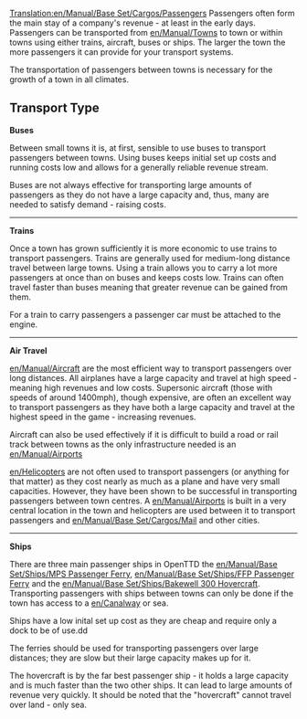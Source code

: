 [[Translation:en/Manual/Base Set/Cargos/Passengers]]
{{en/Manual/Base Set/Cargos/Cargo|
name=Passengers|
image=en/Manual/Base Set/Cargos/Town.png|
produced=[[en/Manual/Towns]], [[en/Manual/Base Set/Industries/Oil Rig]], [[en/Archive/Manual/Headquarters]]|
accepted=[[en/Manual/Towns]], [[en/Manual/Base Set/Industries/Oil Rig]], [[en/Manual/Base Set/Industries/Steel Mill]], [[en/Archive/Manual/Headquarters]]
}}
Passengers often form the main stay of a company's revenue - at least in the early days.  Passengers can be transported from [[en/Manual/Towns]] to town or within towns using either trains, aircraft, buses or ships.  The larger the town the more passengers it can provide for your transport systems.

The transportation of passengers between towns is necessary for the growth of a town in all climates.

==Transport Type==

'''Buses'''

Between small towns it is, at first, sensible to use buses to transport passengers between towns. Using buses keeps initial set up costs and running costs low and allows for a generally reliable revenue stream.  

Buses are not always effective for transporting large amounts of passengers as they do not have a large capacity and, thus, many are needed to satisfy demand - raising costs.

----

'''Trains'''

Once a town has grown sufficiently it is more economic to use trains to transport passengers.  Trains are generally used for medium-long distance travel between large towns.  Using a train allows you to carry a lot more passengers at once than on buses and keeps costs low.  Trains can often travel faster than buses meaning that greater revenue can be gained from them.  

For a train to carry passengers a passenger car must be attached to the engine. 

----

'''Air Travel'''   

[[en/Manual/Aircraft]] are the most efficient way to transport passengers over long distances.  All airplanes have a large capacity and travel at high speed - meaning high revenues and low costs.  Supersonic aircraft (those with speeds of around 1400mph), though expensive, are often an excellent way to transport passengers as they have both a large capacity and travel at the highest speed in the game - increasing revenues.

Aircraft can also be used effectively if it is difficult to build a road or rail track between towns as the only infrastructure needed is an [[en/Manual/Airports]]

[[en/Helicopters]] are not often used to transport passengers (or anything for that matter) as they cost nearly as much as a plane and have very small capacities.  However, they have been shown to be successful in transporting passengers between town centres.  A [[en/Manual/Airports]] is built in a very central location in the town and helicopters are used between it to transport passengers and [[en/Manual/Base Set/Cargos/Mail]] and other cities.


----

'''Ships''' 

There are three main passenger ships in OpenTTD the [[en/Manual/Base Set/Ships/MPS Passenger Ferry]], [[en/Manual/Base Set/Ships/FFP Passenger Ferry]] and the [[en/Manual/Base Set/Ships/Bakewell 300 Hovercraft]].  Transporting passengers with ships between towns can only be done if the town has access to a [[en/Canal]]way or sea. 

Ships have a low inital set up cost as they are cheap and require only a dock to be of use.dd

The ferries should be used for transporting passengers over large distances; they are slow but their large capacity makes up for it.

The hovercraft is by the far best passenger ship - it holds a large capacity and is much faster than the two other ships. It can lead to large amounts of revenue very quickly.  It should be noted that the "hovercraft" cannot travel over land - only sea.